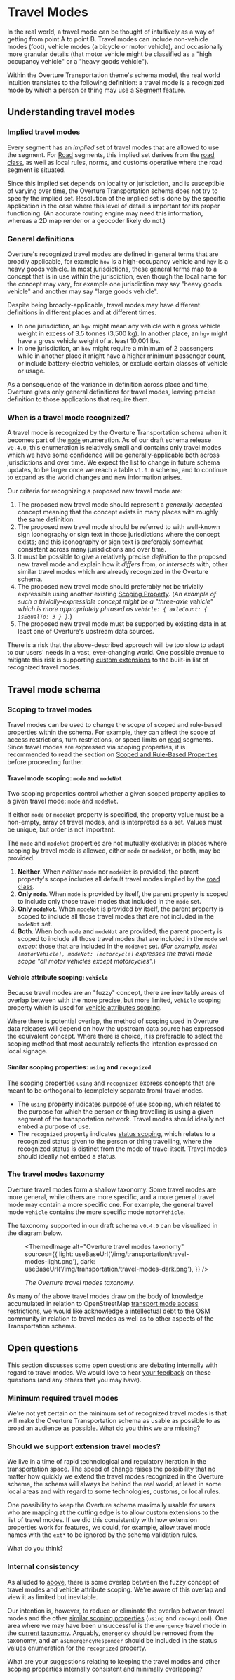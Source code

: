 
# Travel Modes

In the real world, a travel mode can be thought of intuitively as a way
of getting from point A to point B. Travel modes can include non-vehicle
modes (foot), vehicle modes (a bicycle or motor vehicle), and
occasionally more granular details (that motor vehicle might be
classified as a "high occupancy vehicle" or a "heavy goods vehicle").

Within the Overture Transportation theme's schema model, the real world
intuition translates to the following definition: a travel mode is a
recognized mode by which a person or thing may use a
[Segment](/reference/transportation/segment) feature.

## Understanding travel modes

### Implied travel modes

Every segment has an *implied* set of travel modes that are allowed to
use the segment. For [Road](roads) segments, this implied set derives
from the [road class](roads#road-class), as well as local rules, norms,
and customs operative where the road segment is situated.

Since this implied set depends on locality or jurisdiction, and is
susceptible of varying over time, the Overture Transportation schema
does not try to specify the implied set. Resolution of the implied set
is done by the specific application in the case where this level of
detail is important for its proper functioning. (An accurate routing
engine may need this information, whereas a 2D map render or a geocoder
likely do not.)

### General definitions

Overture's recognized travel modes are defined in general terms that are
broadly applicable, for example `hov` is a high-occupancy vehicle and
`hgv` is a heavy goods vehicle. In most jurisdictions, these general
terms map to a concept that is in use within the jurisdiction, even
though the local name for the concept may vary, for example one
jurisdiction may say "heavy goods vehicle" and another may say
"large goods vehicle".

Despite being broadly-applicable, travel modes may have different
definitions in different places and at different times.

- In one jurisdiction, an `hgv` might mean any vehicle with a gross
  vehicle weight in excess of 3.5 tonnes (3,500 kg). In another place,
  an `hgv` might have a gross vehicle weight of at least 10,001 lbs.
- In one jurisdiction, an `hov` might require a minimum of 2 passengers
  while in another place it might have a higher minimum passenger count,
  or include battery-electric vehicles, or exclude certain classes of
  vehicle or usage.

As a consequence of the variance in definition across place and time,
Overture gives only general definitions for travel modes, leaving
precise definition to those applications that require them.

### When is a travel mode recognized?

A travel mode is recognized by the Overture Transportation schema when
it becomes part of the [`mode`](https://github.com/OvertureMaps/schema/blob/5f82f1d6a916031cb32730e1fac7e1a353f10c60/schema/transportation/segment.yaml#L103)
enumeration. As of our draft schema release `v0.4.0`, this enumeration
is relatively small and contains only travel modes which we have some
confidence will be generally-applicable both across jurisdictions and
over time. We expect the list to change in future schema updates, to be
larger once we reach a table `v1.0.0` schema, and to continue to expand
as the world changes and new information arises.

Our criteria for recognizing a proposed new travel mode are:

1. The proposed new travel mode should represent a *generally-accepted*
   concept meaning that the concept exists in many places with roughly
   the same definition.
2. The proposed new travel mode should be referred to with well-known
   sign iconography or sign text in those jurisdictions where the
   concept exists; and this iconography or sign text is preferably
   somewhat consistent across many jurisdictions and over time.
3. It must be possible to give a relatively precise *definition* to the
   proposed new travel mode and explain how it *differs* from, or
   *intersects* with, other similar travel modes which are already
   recognized in the Overture schema.
4. The proposed new travel mode should preferably not be trivially
   expressible using another existing
   [Scoping Property](/overview/feature-model/scoping-rules#scoped-values-and-scoping-properties).
   (*An example of such a trivially-expressible concept might be a
   "three-axle vehicle" which is more appropriately phrased as
   `vehicle: { axleCount: { isEqualTo: 3 } }`.*)
5. The proposed new travel mode must be supported by existing data in at
   least one of Overture's upstream data sources.

There is a risk that the above-described approach will be too slow to
adapt to our users' needs in a vast, ever-changing world. One possible
avenue to mitigate this risk is supporting
[custom extensions](#should-we-support-extension-travel-modes) to the
built-in list of recognized travel modes.

## Travel mode schema

### Scoping to travel modes

Travel modes can be used to change the scope of scoped and rule-based
properties within the schema. For example, they can affect the scope of
access restrictions, turn restrictions, or speed limits on [road](roads)
segments. Since travel modes are expressed via scoping properties, it
is recommended to read the section on
[Scoped and Rule-Based Properties](/overview/feature-model/scoping-rules) before proceeding
further.

#### Travel mode scoping: `mode` and `modeNot`

Two scoping properties control whether a given scoped property applies
to a given travel mode: `mode` and `modeNot`.

If either `mode` or `modeNot` property is specified, the property value
must be a non-empty, array of travel modes, and is interpreted as a set.
Values must be unique, but order is not important.

The `mode` and `modeNot` properties are not mutually exclusive: in
places where scoping by travel mode is allowed, either `mode` or
`modeNot`, or both, may be provided.

1. **Neither**. When *neither* `mode` nor `modeNot` is provided, the
   parent property's scope includes all default travel modes implied by
   the [road class](roads#road-class).
2. **Only `mode`**. When `mode` is provided by itself, the parent
   property is scoped to include only those travel modes that included
   in the `mode` set.
3. **Only `modeNot`**. When `modeNot` is provided by itself, the parent
   property is scoped to include all those travel modes that are not
   included in the `modeNot` set.
4. **Both**. When both `mode` and `modeNot` are provided, the parent
   property is scoped to include all those travel modes that are
   included in the `mode` set *except* those that are included in the
   `modeNot` set. (*For example,
    `mode: [motorVehicle], modeNot: [motorcycle]` expresses the travel
    mode scope "all motor vehicles except motorcycles".*)

#### Vehicle attribute scoping: `vehicle`

Because travel modes are an "fuzzy" concept, there are inevitably areas
of overlap between with the more precise, but more limited, `vehicle`
scoping property which is used for
[vehicle attributes scoping](/overview/feature-model/scoping-rules#vehicle-attributes-scoping).

Where there is potential overlap, the method of scoping used in Overture
data releases will depend on how the upstream data source has expressed
the equivalent concept. Where there is choice, it is preferable to
select the scoping method that most accurately reflects the intention
expressed on local signage.

#### Similar scoping properties: `using` and `recognized`

The scoping properties `using` and `recognized` express concepts that
are meant to be orthogonal to (completely separate from) travel modes.

- The `using` property indicates
  [purpose of use](/overview/feature-model/scoping-rules#purpose-of-use-scoping) scoping, which
  relates to the purpose for which the person or thing travelling is
  using a given segment of the transportation network. Travel modes
  should ideally not embed a purpose of use.
- The `recognized` property indicates
  [status scoping](/overview/feature-model/scoping-rules#status-scoping-membership-in-a-recognized-group),
  which relates to a recognized status given to the person or thing
  travelling, where the recognized status is distinct from the mode of
  travel itself. Travel modes should ideally not embed a status.

### The travel modes taxonomy

Overture travel modes form a shallow taxonomy. Some travel modes are
more general, while others are more specific, and a more general travel
mode may contain a more specific one. For example, the general travel
mode `vehicle` contains the more specific mode `motorVehicle`.

The taxonomy supported in our draft schema `v0.4.0` can be visualized
in the diagram below.

<figure>

<div style={{textAlign: 'center'}}>

<ThemedImage
  alt="Overture travel modes taxonomy"
  sources={{
    light: useBaseUrl('/img/transportation/travel-modes-light.png'),
    dark: useBaseUrl('/img/transportation/travel-modes-dark.png'),
  }}
/>

</div>

<figcaption>

<div style={{ textAlign: "center" }}>

*The Overture travel modes taxonomy.*

</div>

</figcaption>

</figure>


As many of the above travel modes draw on the body of knowledge
accumulated in relation to OpenStreetMap
[transport mode access restrictions](https://wiki.openstreetmap.org/wiki/Key:access#Transport_mode_restrictions),
we would like acknowledge a intellectual debt to the OSM community in
relation to travel modes as well as to other aspects of the
Transportation schema.

## Open questions

This section discusses some open questions are debating internally with
regard to travel modes. We would love to hear
[your feedback](https://github.com/OvertureMaps/schema/discussions) on
these questions (and any others that you may have).

### Minimum required travel modes

We're not yet certain on the minimum set of recognized travel modes is
that will make the Overture Transportation schema as usable as possible
to as broad an audience as possible. What do you think we are missing?

### Should we support extension travel modes?

<!--
TODO: This open question relates to the feature request
      https://github.com/OvertureMaps/schema-wg/issues/157.

      We should update or delete the content of this documentation based
      on what happens with that feature request.
-->

We live in a time of rapid technological and regulatory iteration in
the transportation space. The speed of change raises the possibility
that no matter how quickly we extend the travel modes recognized in the
Overture schema, the schema will always be behind the real world, at
least in some local areas and with regard to some technologies, customs,
or local rules.

One possibility to keep the Overture schema maximally usable for users
who are mapping at the cutting edge is to allow custom extensions to
the list of travel modes. If we did this consistently with how extension
properties <!-- TODO: This should be a link to a heading in the main
schema documentation, but that heading needs to be written first. -->
work for features, we could, for example, allow travel mode names with
the `ext*` to be ignored by the schema validation rules.

What do you think?

### Internal consistency

As alluded to [above](#vehicle-attribute-scoping-vehicle), there is some
overlap between the fuzzy concept of travel modes and vehicle attribute
scoping. We're aware of this overlap and view it as limited but
inevitable.

Our intention is, however, to reduce or eliminate the overlap between
travel modes and the other
[similar scoping properties](#similar-scoping-properties-using-and-recognized)
(`using` and `recognized`). One area where we may have been unsuccessful
is the `emergency` travel mode in the [current taxonomy](#the-travel-modes-taxonomy).
Arguably, `emergency` should be removed from the taxonomy, and an
`asEmergencyResponder` should be included in the status values
enumeration for the `recognized` property.

What are your suggestions relating to keeping the travel modes and other
scoping properties internally consistent and minimally overlapping?
